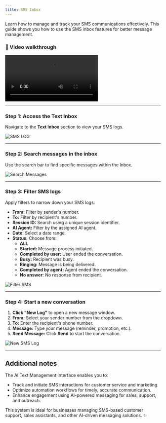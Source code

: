 ```yaml
---
title: SMS Inbox
---
```


Learn how to manage and track your SMS communications effectively. This guide shows you how to use the SMS inbox features for better message management.

### 🎥 Video walkthrough

<div class="card-video">
  <video src="https://storage.googleapis.com/helpsessionvideos/Contactswing/Videos/smslog.mp4" autoplay playsinline controls title="SMS Log Video"></video>
</div>

---

### Step 1: Access the Text Inbox

Navigate to the **Text Inbox** section to view your SMS logs.

<img src="https://storage.googleapis.com/helpsessionvideos/Contactswing/images/smslog1.jpg" alt="SMS LOG" />

---

### Step 2: Search messages in the inbox

Use the search bar to find specific messages within the Inbox.

<img src="https://storage.googleapis.com/helpsessionvideos/Contactswing/images/search.jpg" alt="Search Messages" />

---

### Step 3: Filter SMS logs

Apply filters to narrow down your SMS logs:

- **From:** Filter by sender's number.
- **To:** Filter by recipient's number.
- **Session ID:** Search using a unique session identifier.
- **AI Agent:** Filter by the assigned AI agent.
- **Date:** Select a date range.
- **Status:** Choose from:
  - **ALL**
  - **Started:** Message process initiated.
  - **Completed by user:** User ended the conversation.
  - **Busy:** Recipient was busy.
  - **Ringing:** Message is being delivered.
  - **Completed by agent:** Agent ended the conversation.
  - **No answer:** No response from recipient.

<img src="https://storage.googleapis.com/helpsessionvideos/Contactswing/images/smsfilter.jpg" alt="Filter SMS" />

---

### Step 4: Start a new conversation

1. **Click "New Log"** to open a new message window.
2. **From:** Select your sender number from the dropdown.
3. **To:** Enter the recipient's phone number.
4. **Message:** Type your message (reminder, promotion, etc.).
5. **Send Message:** Click **Send** to start the conversation.

<img src="https://storage.googleapis.com/helpsessionvideos/Contactswing/images/newlog.jpg" alt="New SMS Log" />

---

## Additional notes

The AI Text Management Interface enables you to:

- Track and initiate SMS interactions for customer service and marketing.
- Optimize automation workflows for timely, accurate communication.
- Enhance engagement using AI-powered messaging for sales, support, and outreach.

This system is ideal for businesses managing SMS-based customer support, sales assistants, and other AI-driven messaging solutions. ✨
